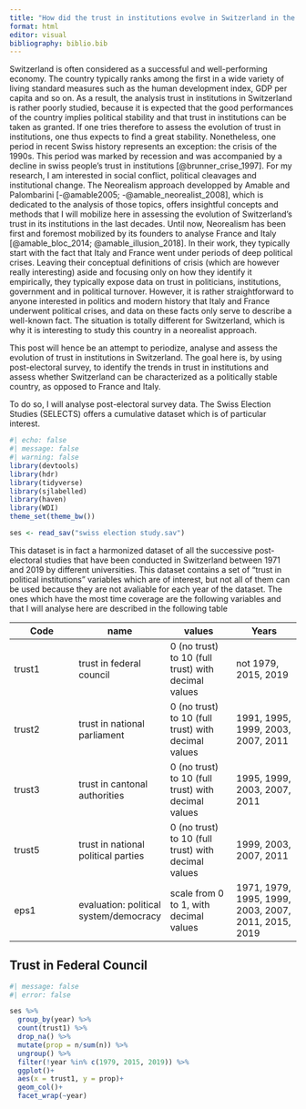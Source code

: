 ```yaml
---
title: "How did the trust in institutions evolve in Switzerland in the last decades? An analysis of political stability and trust"
format: html
editor: visual
bibliography: biblio.bib
---
```


Switzerland is often considered as a successful and well-performing economy. The country typically ranks among the first in a wide variety of living standard measures such as the human development index, GDP per capita and so on. As a result, the analysis trust in institutions in Switzerland is rather poorly studied, because it is expected that the good performances of the country implies political stability and that trust in institutions can be taken as granted. If one tries therefore to assess the evolution of trust in institutions, one thus expects to find a great stability. Nonetheless, one period in recent Swiss history represents an exception: the crisis of the 1990s. This period was marked by recession and was accompanied by a decline in swiss people's trust in institutions [@brunner_crise_1997]. For my research, I am interested in social conflict, political cleavages and institutional change. The Neorealism approach developped by Amable and Palombarini [-@amable2005; -@amable_neorealist_2008], which is dedicated to the analysis of those topics, offers insightful concepts and methods that I will mobilize here in assessing the evolution of Switzerland's trust in its institutions in the last decades. Until now, Neorealism has been first and foremost mobilized by its founders to analyse France and Italy [@amable_bloc_2014; @amable_illusion_2018]. In their work, they typically start with the fact that Italy and France went under periods of deep political crises. Leaving their conceptual definitions of crisis (which are however really interesting) aside and focusing only on how they identify it empirically, they typically expose data on trust in politicians, institutions, government and in political turnover. However, it is rather straightforward to anyone interested in politics and modern history that Italy and France underwent political crises, and data on these facts only serve to describe a well-known fact. The situation is totally different for Switzerland, which is why it is interesting to study this country in a neorealist approach.

This post will hence be an attempt to periodize, analyse and assess the evolution of trust in institutions in Switzerland. The goal here is, by using post-electoral survey, to identify the trends in trust in institutions and assess whether Switzerland can be characterized as a politically stable country, as opposed to France and Italy.

To do so, I will analyse post-electoral survey data. The Swiss Election Studies (SELECTS) offers a cumulative dataset which is of particular interest.

```r
#| echo: false
#| message: false
#| warning: false
library(devtools)
library(hdr)
library(tidyverse)
library(sjlabelled)
library(haven)
library(WDI)
theme_set(theme_bw())

ses <- read_sav("swiss election study.sav")
```

This dataset is in fact a harmonized dataset of all the successive post-electoral studies that have been conducted in Switzerland between 1971 and 2019 by different universities. This dataset contains a set of "trust in political institutions" variables which are of interest, but not all of them can be used because they are not avaliable for each year of the dataset. The ones which have the most time coverage are the following variables and that I will analyse here are described in the following table

| Code 	| name 	| values 	| Years 	|
|---	|---	|---	|---	|
| trust1 	| trust in federal council 	| 0 (no trust) to 10 (full trust) with decimal values 	| not 1979, 2015, 2019 	|
| trust2 	| trust in national parliament 	| 0 (no trust) to 10 (full trust) with decimal values 	| 1991, 1995, 1999, 2003, 2007, 2011 	|
| trust3 	| trust in cantonal authorities 	| 0 (no trust) to 10 (full trust) with decimal values 	| 1995, 1999, 2003, 2007, 2011 	|
| trust5 	| trust in national political parties 	| 0 (no trust) to 10 (full trust) with decimal values 	| 1999, 2003, 2007, 2011 	|
| eps1 	| evaluation: political system/democracy 	| scale from 0 to 1, with decimal values 	| 1971, 1979, 1995, 1999, 2003, 2007, 2011, 2015, 2019 	|


## Trust in Federal Council

```r
#| message: false
#| error: false

ses %>% 
  group_by(year) %>% 
  count(trust1) %>% 
  drop_na() %>% 
  mutate(prop = n/sum(n)) %>% 
  ungroup() %>% 
  filter(!year %in% c(1979, 2015, 2019)) %>% 
  ggplot()+
  aes(x = trust1, y = prop)+
  geom_col()+
  facet_wrap(~year)



```














